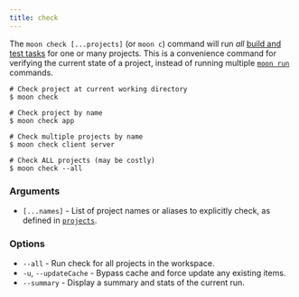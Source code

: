 ```yaml
---
title: check
---
```



The `moon check [...projects]` (or `moon c`) command will run _all_
[build and test tasks](../concepts/task#types) for one or many projects. This is a convenience
command for verifying the current state of a project, instead of running multiple
[`moon run`](./run) commands.

```shell
# Check project at current working directory
$ moon check

# Check project by name
$ moon check app

# Check multiple projects by name
$ moon check client server

# Check ALL projects (may be costly)
$ moon check --all
```

### Arguments

- `[...names]` - List of project names or aliases to explicitly check, as defined in
  [`projects`](../config/workspace#projects).

### Options

- `--all` - Run check for all projects in the workspace.
- `-u`, `--updateCache` - Bypass cache and force update any existing items.
- `--summary` - Display a summary and stats of the current run. <VersionLabel version="1.25.0" />
